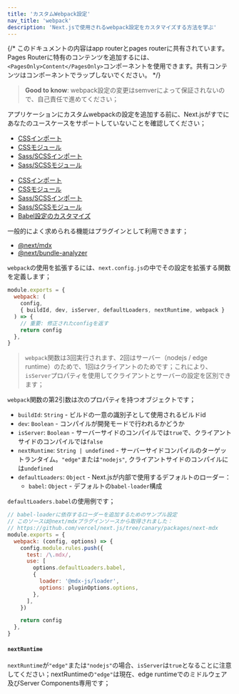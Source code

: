 ```yaml
---
title: 'カスタムWebpack設定'
nav_title: 'webpack'
description: 'Next.jsで使用されるwebpack設定をカスタマイズする方法を学ぶ'
---
```


{/* このドキュメントの内容はapp routerとpages routerに共有されています。Pages Routerに特有のコンテンツを追加するには、`<PagesOnly>Content</PagesOnly>`コンポーネントを使用できます。共有コンテンツはコンポーネントでラップしないでください。 */}

> **Good to know**: webpack設定の変更はsemverによって保証されないので、自己責任で進めてください；

アプリケーションにカスタムwebpackの設定を追加する前に、Next.jsがすでにあなたのユースケースをサポートしていないことを確認してください；

<AppOnly>

- [CSSインポート](/docs/app/building-your-application/styling/css)
- [CSSモジュール](/docs/app/building-your-application/styling/css#css-modules)
- [Sass/SCSSインポート](/docs/app/building-your-application/styling/sass)
- [Sass/SCSSモジュール](/docs/app/building-your-application/styling/sass)

</AppOnly>

<PagesOnly>

- [CSSインポート](/docs/pages/building-your-application/styling)
- [CSSモジュール](/docs/pages/building-your-application/styling/css-modules)
- [Sass/SCSSインポート](/docs/pages/building-your-application/styling/sass)
- [Sass/SCSSモジュール](/docs/pages/building-your-application/styling/sass)
- [Babel設定のカスタマイズ](/docs/pages/building-your-application/configuring/babel)

</PagesOnly>

一般的によく求められる機能はプラグインとして利用できます；

- [@next/mdx](https://github.com/vercel/next.js/tree/canary/packages/next-mdx)
- [@next/bundle-analyzer](https://github.com/vercel/next.js/tree/canary/packages/next-bundle-analyzer)

`webpack`の使用を拡張するには、`next.config.js`の中でその設定を拡張する関数を定義します；

```js title="next.config.js"
module.exports = {
  webpack: (
    config,
    { buildId, dev, isServer, defaultLoaders, nextRuntime, webpack }
  ) => {
    // 重要: 修正されたconfigを返す
    return config
  },
}
```

> `webpack`関数は3回実行されます、2回はサーバー（nodejs / edge runtime）のためで、1回はクライアントのためです；これにより、`isServer`プロパティを使用してクライアントとサーバーの設定を区別できます；

`webpack`関数の第2引数は次のプロパティを持つオブジェクトです；

- `buildId`: `String` - ビルドの一意の識別子として使用されるビルドid
- `dev`: `Boolean` - コンパイルが開発モードで行われるかどうか
- `isServer`: `Boolean` - サーバーサイドのコンパイルでは`true`で、クライアントサイドのコンパイルでは`false`
- `nextRuntime`: `String | undefined` - サーバーサイドコンパイルのターゲットランタイム。`"edge"`または`"nodejs"`, クライアントサイドのコンパイルには`undefined`
- `defaultLoaders`: `Object` - Next.jsが内部で使用するデフォルトのローダー：
  - `babel`: `Object` - デフォルトの`babel-loader`構成

`defaultLoaders.babel`の使用例です；

```js
// babel-loaderに依存するローダーを追加するためのサンプル設定
// このソースは@next/mdxプラグインソースから取得されました：
// https://github.com/vercel/next.js/tree/canary/packages/next-mdx
module.exports = {
  webpack: (config, options) => {
    config.module.rules.push({
      test: /\.mdx/,
      use: [
        options.defaultLoaders.babel,
        {
          loader: '@mdx-js/loader',
          options: pluginOptions.options,
        },
      ],
    })

    return config
  },
}
```

#### `nextRuntime`

`nextRuntime`が`"edge"`または`"nodejs"`の場合、`isServer`は`true`となることに注意してください；nextRuntimeの`"edge"`は現在、edge runtimeでのミドルウェア及びServer Components専用です；
